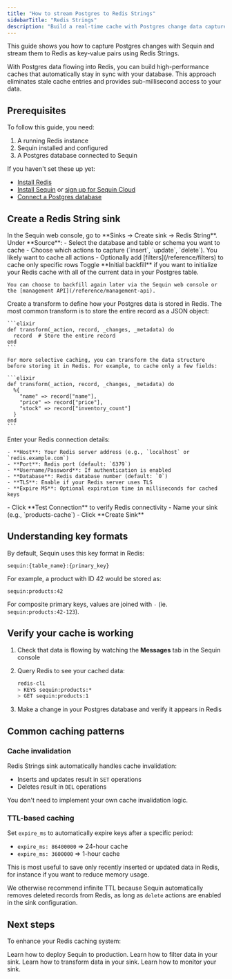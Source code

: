 ```yaml
---
title: "How to stream Postgres to Redis Strings"
sidebarTitle: "Redis Strings"
description: "Build a real-time cache with Postgres change data capture (CDC) and Redis Strings. Learn to keep your Redis cache in sync with your database."
---
```


This guide shows you how to capture Postgres changes with Sequin and stream them to Redis as key-value pairs using Redis Strings.

With Postgres data flowing into Redis, you can build high-performance caches that automatically stay in sync with your database. This approach eliminates stale cache entries and provides sub-millisecond access to your data.

## Prerequisites

To follow this guide, you need:

1. A running Redis instance
2. Sequin installed and configured
3. A Postgres database connected to Sequin

If you haven't set these up yet:

- [Install Redis](https://redis.io/docs/getting-started/)
- [Install Sequin](/running-sequin) or [sign up for Sequin Cloud](https://console.sequinstream.com)
- [Connect a Postgres database](/connect-postgres)

## Create a Redis String sink

<Steps>
  <Step title="Navigate to Sinks">
    In the Sequin web console, go to **Sinks → Create sink → Redis String**.
  </Step>

  <Step title="Configure the source">
    Under **Source**:
    - Select the database and table or schema you want to cache
    - Choose which actions to capture (`insert`, `update`, `delete`). You likely want to cache all actions
    - Optionally add [filters](/reference/filters) to cache only specific rows
  </Step>

  <Step title="Set up initial backfill">
    Toggle **Initial backfill** if you want to initialize your Redis cache with all of the current data in your Postgres table.

    You can choose to backfill again later via the Sequin web console or the [management API](/reference/management-api).
  </Step>

  <Step title="Create a transform">
    Create a transform to define how your Postgres data is stored in Redis. The most common transform is to store the entire record as a JSON object:

    ```elixir
    def transform(_action, record, _changes, _metadata) do
      record  # Store the entire record
    end
    ```

    For more selective caching, you can transform the data structure before storing it in Redis. For example, to cache only a few fields:

    ```elixir
    def transform(_action, record, _changes, _metadata) do
      %{
        "name" => record["name"],
        "price" => record["price"],
        "stock" => record["inventory_count"]
      }
    end
    ```
  </Step>

  <Step title="Configure Redis connection">
    Enter your Redis connection details:

    - **Host**: Your Redis server address (e.g., `localhost` or `redis.example.com`)
    - **Port**: Redis port (default: `6379`)
    - **Username/Password**: If authentication is enabled
    - **Database**: Redis database number (default: `0`)
    - **TLS**: Enable if your Redis server uses TLS
    - **Expire MS**: Optional expiration time in milliseconds for cached keys
  </Step>

  <Step title="Test and create the sink">
    - Click **Test Connection** to verify Redis connectivity
    - Name your sink (e.g., `products-cache`)
    - Click **Create Sink**
  </Step>
</Steps>

## Understanding key formats

By default, Sequin uses this key format in Redis:

```
sequin:{table_name}:{primary_key}
```

For example, a product with ID 42 would be stored as:

```
sequin:products:42
```

For composite primary keys, values are joined with `-` (ie. `sequin:products:42-123`).

## Verify your cache is working

1. Check that data is flowing by watching the **Messages** tab in the Sequin console
2. Query Redis to see your cached data:

   ```bash
   redis-cli
   > KEYS sequin:products:*
   > GET sequin:products:1
   ```

3. Make a change in your Postgres database and verify it appears in Redis

## Common caching patterns

### Cache invalidation

Redis Strings sink automatically handles cache invalidation:
- Inserts and updates result in `SET` operations
- Deletes result in `DEL` operations

You don't need to implement your own cache invalidation logic.

### TTL-based caching

Set `expire_ms` to automatically expire keys after a specific period:

- `expire_ms: 86400000` => 24-hour cache
- `expire_ms: 3600000` => 1-hour cache

This is most useful to save only recently inserted or updated data in Redis, for instance if you want to reduce memory usage.

We otherwise recommend infinite TTL because Sequin automatically removes deleted records from Redis, as long as `delete` actions are enabled in the sink configuration.

## Next steps

To enhance your Redis caching system:

<CardGroup cols={2}>
  <Card title="Deploy to production" icon="database" href="/how-to/deploy-to-production">
    Learn how to deploy Sequin to production.
  </Card>
  <Card title="Filter data" icon="database" href="/reference/filters">
    Learn how to filter data in your sink.
  </Card>
  <Card title="Transform data" icon="database" href="/reference/transforms">
    Learn how to transform data in your sink.
  </Card>
  <Card title="Monitor your sink" icon="database" href="/reference/metrics">
    Learn how to monitor your sink.
  </Card>
</CardGroup>
